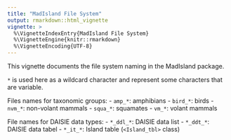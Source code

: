 ```yaml
---
title: "MadIsland File System"
output: rmarkdown::html_vignette
vignette: >
  %\VignetteIndexEntry{MadIsland File System}
  %\VignetteEngine{knitr::rmarkdown}
  %\VignetteEncoding{UTF-8}
---
```


This vignette documents the file system naming in the MadIsland package. 

`*` is used here as a wildcard character and represent some characters that are variable.

Files names for taxonomic groups:
- `amp_*`: amphibians
- `bird_*`: birds
- `nvm_*`: non-volant mammals
- `squa_*`: squamates
- `vm_*`: volant mammals

File names for DAISIE data types:
- `*_ddl_*`: DAISIE data list
- `*_ddt_*`: DAISIE data tabel
- `*_it_*`: Island table (`<Island_tbl>` class)


